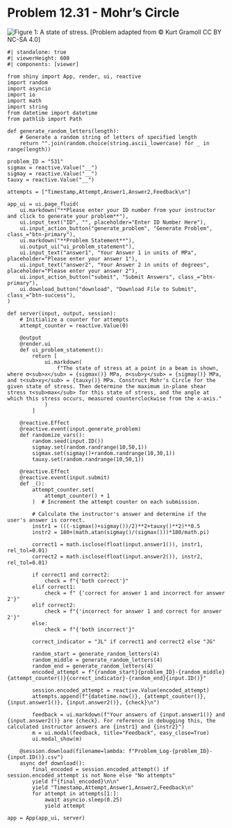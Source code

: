 # Problem 12.31 - Mohr's Circle {.unnumbered}

![Figure 1: A state of stress.](images/531.png){fig-alt="Picture with a state of stress. Sigma_y is applied inwards and sigma_x is applied towards the upper left and bottom right corners."}
\[Problem adapted from © Kurt Gramoll CC BY NC-SA 4.0\]
```shinylive-python
#| standalone: true
#| viewerHeight: 600
#| components: [viewer]

from shiny import App, render, ui, reactive
import random
import asyncio
import io
import math
import string
from datetime import datetime
from pathlib import Path

def generate_random_letters(length):
    # Generate a random string of letters of specified length
    return "".join(random.choice(string.ascii_lowercase) for _ in range(length))

problem_ID = "531"
sigmax = reactive.Value("__")
sigmay = reactive.Value("__")
tauxy = reactive.Value("__")

attempts = ["Timestamp,Attempt,Answer1,Answer2,Feedback\n"]

app_ui = ui.page_fluid(
    ui.markdown("**Please enter your ID number from your instructor and click to generate your problem**"),
    ui.input_text("ID", "", placeholder="Enter ID Number Here"),
    ui.input_action_button("generate_problem", "Generate Problem", class_="btn-primary"),
    ui.markdown("**Problem Statement**"),
    ui.output_ui("ui_problem_statement"),
    ui.input_text("answer1", "Your Answer 1 in units of MPa", placeholder="Please enter your answer 1"),
    ui.input_text("answer2", "Your Answer 2 in units of degrees", placeholder="Please enter your answer 2"),
    ui.input_action_button("submit", "Submit Answers", class_="btn-primary"),
    ui.download_button("download", "Download File to Submit", class_="btn-success"),
)

def server(input, output, session):
    # Initialize a counter for attempts
    attempt_counter = reactive.Value(0)

    @output
    @render.ui
    def ui_problem_statement():
        return [
            ui.markdown(
                f"The state of stress at a point in a beam is shown, where σ<sub>x</sub> = {sigmax()} MPa, σ<sub>y</sub> = {sigmay()} MPa, and τ<sub>xy</sub> = {tauxy()} MPa. Construct Mohr's Circle for the given state of stress. Then determine the maximum in-plane shear stress τ<sub>max</sub> for this state of stress, and the angle at which this stress occurs, measured counterclockwise from the x-axis."
            )
        ]

    @reactive.Effect
    @reactive.event(input.generate_problem)
    def randomize_vars():
        random.seed(input.ID())
        sigmay.set(random.randrange(10,50,1))
        sigmax.set(sigmay()+random.randrange(10,30,1))
        tauxy.set(random.randrange(10,50,1))
        
    @reactive.Effect
    @reactive.event(input.submit)
    def _():
        attempt_counter.set(
            attempt_counter() + 1
        )  # Increment the attempt counter on each submission.

        # Calculate the instructor's answer and determine if the user's answer is correct.
        instr1 = (((-sigmax()+sigmay())/2)**2+tauxy()**2)**0.5
        instr2 = 180+(math.atan(sigmay()/(sigmax()))*180/math.pi)

        correct1 = math.isclose(float(input.answer1()), instr1, rel_tol=0.01)
        correct2 = math.isclose(float(input.answer2()), instr2, rel_tol=0.01)
        
        if correct1 and correct2:
            check = f"{'both correct'}"
        elif correct1:
            check = f" {'correct for answer 1 and incorrect for answer 2'}"
        elif correct2:
            check = f"{'incorrect for answer 1 and correct for answer 2'}"
        else:
            check = f"{'both incorrect'}"
        
        correct_indicator = "JL" if correct1 and correct2 else "JG"

        random_start = generate_random_letters(4)
        random_middle = generate_random_letters(4)
        random_end = generate_random_letters(4)
        encoded_attempt = f"{random_start}{problem_ID}-{random_middle}{attempt_counter()}{correct_indicator}-{random_end}{input.ID()}"

        session.encoded_attempt = reactive.Value(encoded_attempt)
        attempts.append(f"{datetime.now()}, {attempt_counter()}, {input.answer1()}, {input.answer2()}, {check}\n")

        feedback = ui.markdown(f"Your answers of {input.answer1()} and {input.answer2()} are {check}. For reference in debugging this, the calculated instructor answers are {instr1} and {instr2}")
        m = ui.modal(feedback, title="Feedback", easy_close=True)
        ui.modal_show(m)

    @session.download(filename=lambda: f"Problem_Log-{problem_ID}-{input.ID()}.csv")
    async def download():
        final_encoded = session.encoded_attempt() if session.encoded_attempt is not None else "No attempts"
        yield f"{final_encoded}\n\n"
        yield "Timestamp,Attempt,Answer1,Answer2,Feedback\n"
        for attempt in attempts[1:]:
            await asyncio.sleep(0.25)
            yield attempt

app = App(app_ui, server)
```
